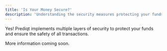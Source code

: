 ```yaml
---
title: 'Is Your Money Secure?'
description: 'Understanding the security measures protecting your funds'
---
```


Yes! Prediqt implements multiple layers of security to protect your funds and ensure the safety of all transactions.

More information coming soon.